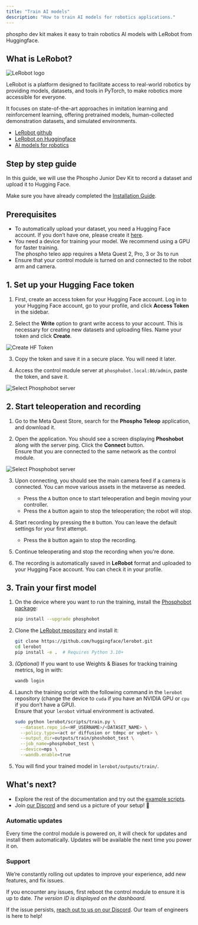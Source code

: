 ```yaml
---
title: "Train AI models"
description: "How to train AI models for robotics applications."
---
```


phospho dev kit makes it easy to train robotics AI models with LeRobot from Huggingface.

## What is LeRobot?

![LeRobot logo](https://cdn-uploads.huggingface.co/production/uploads/631ce4b244503b72277fc89f/MNkMdnJqyPvOAEg20Mafg.png)

LeRobot is a platform designed to facilitate access to real-world robotics by providing models, datasets, and tools in PyTorch, to make robotics more accessible for everyone.

It focuses on state-of-the-art approaches in imitation learning and reinforcement learning, offering pretrained models, human-collected demonstration datasets, and simulated environments. 

- [LeRobot github](https://github.com/huggingface/lerobot)
- [LeRobot on Huggingface](https://huggingface.co/lerobot)
- [AI models for robotics](https://huggingface.co/models?pipeline_tag=robotics&sort=trending)

## Step by step guide

In this guide, we will use the Phospho Junior Dev Kit to record a dataset and upload it to Hugging Face.  

<Note>Make sure you have already completed the [Installation Guide](/unboxings/dk1).</Note>  

## Prerequisites  

- To automatically upload your dataset, you need a Hugging Face account. If you don’t have one, please create it [here](https://huggingface.co/join).  
- You need a device for training your model. We recommend using a GPU for faster training.  
<Info>The phospho teleo app requires a Meta Quest 2, Pro, 3 or 3s to run</Info>  
- Ensure that your control module is turned on and connected to the robot arm and camera.  

## 1. Set up your Hugging Face token  

1. First, create an access token for your Hugging Face account. Log in to your Hugging Face account, go to your profile, and click **Access Token** in the sidebar.  

2. Select the **Write** option to grant write access to your account. This is necessary for creating new datasets and uploading files. Name your token and click **Create**.  

![Create HF Token](/assets/create-hf-token.png)  

3. Copy the token and save it in a secure place. You will need it later.  

4. Access the control module server at `phosphobot.local:80/admin`, paste the token, and save it.  

![Select Phosphobot server](/assets/hf-admin-page.png)  

## 2. Start teleoperation and recording  

1. Go to the Meta Quest Store, search for the **Phospho Teleop** application, and download it.  

2. Open the application. You should see a screen displaying **Phoshobot** along with the server ping. Click the **Connect** button.  
<Warning>Ensure that you are connected to the same network as the control module.</Warning>  

![Select Phosphobot server](/assets/changeme-unity-server.png)  

3. Upon connecting, you should see the main camera feed if a camera is connected. You can move various assets in the metaverse as needed.  
   - Press the `A` button once to start teleoperation and begin moving your controller.  
   - Press the `A` button again to stop the teleoperation; the robot will stop.  

4. Start recording by pressing the `B` button. You can leave the default settings for your first attempt.  
   - Press the `B` button again to stop the recording.  

5. Continue teleoperating and stop the recording when you're done.  

6. The recording is automatically saved in **LeRobot** format and uploaded to your Hugging Face account. You can check it in your profile.  

## 3. Train your first model  

1. On the device where you want to run the training, install the [Phosphobot package](https://github.com/phospho-app/phosphobot):  

   ```bash
   pip install --upgrade phosphobot
   ```

2. Clone the [LeRobot repository](https://github.com/huggingface/lerobot) and install it:  

   ```bash
   git clone https://github.com/huggingface/lerobot.git
   cd lerobot
   pip install -e .  # Requires Python 3.10+
   ```

3. *(Optional)* If you want to use Weights & Biases for tracking training metrics, log in with:  

   ```bash
   wandb login
   ```

4. Launch the training script with the following command in the `lerobot` repository (change the device to `cuda` if you have an NVIDIA GPU or `cpu` if you don’t have a GPU).  
   Ensure that your `lerobot` virtual environment is activated.  

   ```bash
   sudo python lerobot/scripts/train.py \
     --dataset.repo_id=<HF_USERNAME>/<DATASET_NAME> \
     --policy.type=<act or diffusion or tdmpc or vqbet> \
     --output_dir=outputs/train/phoshobot_test \
     --job_name=phosphobot_test \
     --device=mps \
     --wandb.enable=true
   ```

5. You will find your trained model in `lerobot/outputs/train/`.  

## What's next?  

- Explore the rest of the documentation and try out the [example scripts](/examples).  
- Join [our Discord](https://discord.gg/cbkggY6NSK) and send us a picture of your setup! 💚  

### Automatic updates  

Every time the control module is powered on, it will check for updates and install them automatically. Updates will be available the next time you power it on.  

### Support  

We’re constantly rolling out updates to improve your experience, add new features, and fix issues.  

If you encounter any issues, first reboot the control module to ensure it is up to date. *The version ID is displayed on the dashboard.*  

If the issue persists, [reach out to us on our Discord](https://discord.gg/cbkggY6NSK). Our team of engineers is here to help!